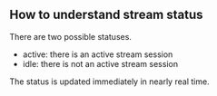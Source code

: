 
<DocsLayout title="How to understand stream status - Livepeer.com" description="How to understand stream status">


## How to understand stream status

There are two possible statuses.

- active: there is an active stream session
- idle: there is not an active stream session

The status is updated immediately in nearly real time.

</DocsLayout>


